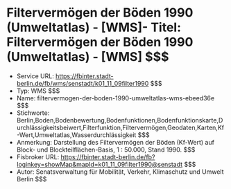 # Filtervermögen der Böden 1990 (Umweltatlas) - [WMS]- Titel: Filtervermögen der Böden 1990 (Umweltatlas) - [WMS] $$$
- Service URL: https://fbinter.stadt-berlin.de/fb/wms/senstadt/k01_11_09filter1990 $$$
- Typ: WMS $$$
- Name: filtervermogen-der-boden-1990-umweltatlas-wms-ebeed36e $$$
- Stichworte: Berlin,Boden,Bodenbewertung,Bodenfunktionen,Bodenfunktionskarte,Durchlässigkeitsbeiwert,Filterfunktion,Filtervermögen,Geodaten,Karten,Kf-Wert,Umweltatlas,Wasserdurchlässigkeit $$$
- Anmerkung: Darstellung des Filtervermögen der Böden (Kf-Wert) auf Block- und Blockteilflächen-Basis, 1 : 50.000, Stand 1990. $$$
- Fisbroker URL: https://fbinter.stadt-berlin.de/fb?loginkey=showMap&mapId=k01_11_09filter1990@senstadt $$$
- Autor: Senatsverwaltung für Mobilität, Verkehr, Klimaschutz und Umwelt Berlin $$$

